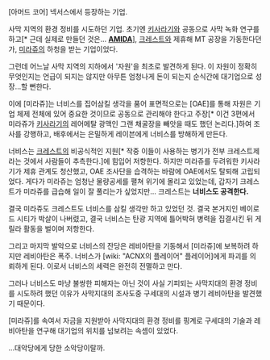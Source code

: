 [아머드 코어] 넥서스에서 등장하는 기업.

사막 지역의 환경 정비를 시도하던 기업. 초기엔 [[키사라기]]와 공동으로 사막 녹화 연구를 하고[* 근데 실제로 만들던 것은... '''[[AMIDA]]'''], [[크레스트]]와 제휴해 MT 공장을 가동한다던가, [[미라쥬]]의 하청을 받는 기업이었다.

그런데 어느날 사막 지역의 지하에서 '자원'을 최초로 발견하게 된다. 이 자원이 정확히 무엇인지는 언급이 되지는 않지만 아무튼 엄청나게 돈이 되는지 순식간에 대기업으로 성장...할 뻔한다. 

이에 [미라쥬]는 너비스를 집어삼킬 생각을 품어 표면적으로는 [OAE]를 통해 자원은 기업 체제 전체에 있어 중요한 것이므로 공동으로 관리해야 한다고 주장[* 이건 3편에서 미라쥬가 [[키사라기]]의 레어메탈 광맥인 그랜 채굴장을 빼앗을 때도 했던 논리다.]하여 조사를 강행하고, 배후에서는 은밀하게 레이븐에게 너비스를 방해하게 만든다.

너비스는 [[크레스트]]의 비공식적인 지원[* 작중 이들이 사용하는 병기가 전부 크레스트제라는 것에서 사람들이 추측한다.]에 힘입어 저항한다. 하지만 미라쥬를 두려워한 키사라기가 제휴 관계도 청산했고, OAE 조사단을 습격하는 바람에 OAE에서도 탈퇴해 고립되었다. 게다가 미라쥬는 엄청난 물량공세를 펼쳐 위기에 몰리고 있었는데, 갑자기 크레스트가 미라쥬를 급습해 일이 잘 풀리는가 싶었지만... 크레스트는 '''너비스도 공격한다.'''

결국 미라쥬도 크레스트도 너비스를 삼킬 생각만 하고 있었던 것. 결국 본거지인 베이로드 시티가 박살이 나버렸고, 결국 너비스는 탄광 지역에 틀어박혀 병력을 집결시킨 뒤 게릴라 활동을 벌이며 저항한다.

그리고 마지막 발악으로 너비스의 잔당은 레비아탄을 기동해서 [미라쥬]에 보복하려 하지만 레비아탄은 폭주. 너비스가 [wiki: "ACNX의 플레이어" 플레이어]에게 파괴를 의뢰하게 된다. 이로서 너비스의 세력은 완전히 전멸하고 만다.

그러나 너비스도 마냥 불쌍한 피해자는 아닌 것이 사실 기피되는 사막지대의 환경 정비를 시도하려 했던 이유가 사막지대의 조사도중 구세대의 시설과 병기 레비아탄을 발견했기 때문이다. 

[미라쥬]를 속여서 자금을 지원받아 사막지대의 환경 정비를 핑계로 구세대의 기술과 레비아탄을 연구해 대기업의 위치를 넘보려는 속셈이 있었다.

...대악당에게 당한 소악당이랄까.
